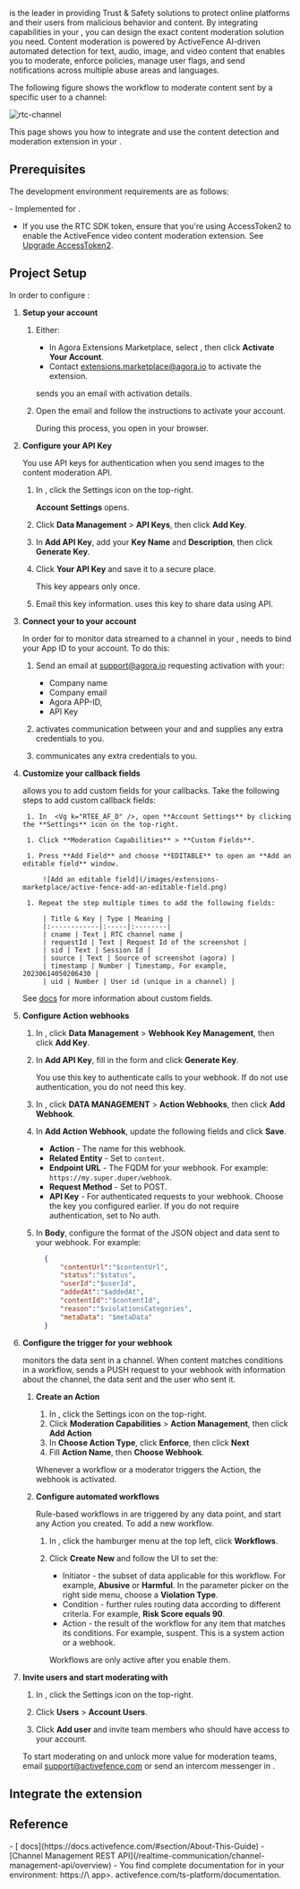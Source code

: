 
[<Vg k="RTEE_AF" />](https://www.activefence.com/) is the leader in providing Trust & Safety solutions to protect online platforms and their users from malicious behavior and content. By integrating <Vg k="RTEE_AF" /> capabilities in your <Vpl k="CLIENT" />, you can design the exact content moderation solution you need. Content moderation is powered by ActiveFence AI-driven automated detection for text, audio, image, and video content that enables you to moderate, enforce policies, manage user flags, and send notifications across multiple abuse areas and languages.

<PlatformWrapper notAllowed="ios,android,web,flutter,react-native">
  <NotSupported />
</PlatformWrapper>
<PlatformWrapper platform="ios,android,web,flutter,react-native">

The following figure shows the <Vg k="RTEE_AF" /> workflow to moderate content sent by a specific user to a channel:

![rtc-channel](/images/extensions-marketplace/active-fence.svg)

This page shows you how to integrate and use the <Vg k="RTEE_AF" /> content detection and moderation extension in your <Vpl k="CLIENT" />.

## Prerequisites

The development environment requirements are as follows:

<Prerequisites />

<PlatformWrapper platform="android, ios, web, flutter, react-native">
- Implemented <Link to="/realtime-communication/get-started/get-started-sdk"><Vg k="GET_STARTED"/> for <Vg k="VIDEO"/></Link>.
</PlatformWrapper>

- If you use the RTC SDK token, ensure that you're using AccessToken2 to enable the ActiveFence video content moderation extension. See [Upgrade AccessToken2](/signaling/develop/authentication-workflow?platform=android#upgrade-accesstoken2).

## Project Setup

In order to configure <Vg k="RTEE_AF" />:

1. **Setup your <Vg k="RTEE_AF" /> account**

    1. Either:
        - In <Link to="{{Global.AGORA_CONSOLE_URL}}/marketplace/list/all">Agora Extensions Marketplace</Link>, select
    <Vg k="RTEE_AF" />, then click **Activate Your Account**.
        - Contact extensions.marketplace@agora.io to activate the extension.

        <Vg k="RTEE_AF" /> sends you an email with activation details.


    1. Open the <Vg k="RTEE_AF" /> email and follow the instructions to activate your  <Vg k="RTEE_AF" /> account.

        During this process, you open <Vg k="RTEE_AF_D" /> in your browser.


1. **Configure your <Vg k="RTEE_AF" /> API Key**

    You use <Vg k="RTEE_AF" /> API keys for authentication when you send images to the <Vg k="RTEE_AF" /> content moderation API.

    1. In  <Vg k="RTEE_AF_D" />, click the Settings icon on the top-right.

        **Account Settings** opens.

    1. Click **Data Management** > **<Vg k="RTEE_AF" /> API Keys**, then click **Add Key**.

    1. In **Add API Key**, add your **Key Name** and **Description**, then click **Generate Key**.

    1. Click **Your API Key** and save it to a secure place.

        This key appears only once.

    1. Email <Vg k="COMPANY" /> this key information. <Vg k="COMPANY" /> uses this key to share data using <Vg k="RTEE_AF" /> API.

1. **Connect your <Vpl k="CLIENT" /> to your <Vg k="RTEE_AF" /> account**

    In order for <Vg k="RTEE_AF" /> to monitor data streamed to a channel in your <Vpl k="CLIENT" />,   <Vg
    k="RTEE_AF"/>  needs to bind your App ID to your <Vg k="RTEE_AF" /> account. To do this:

    1. Send <Vg k="COMPANY" /> an email at support@agora.io requesting <Vg k="RTEE_AF" /> activation with your:
        - Company name
        - Company email
        - Agora APP-ID,
        - <Vg k="RTEE_AF" /> API Key

    1. <Vg k="COMPANY" /> activates communication between your  <Vpl k="CLIENT" /> and  <Vg k="RTEE_AF" /> and supplies any extra credentials to you.

    1. <Vg k="RTEE_AF" /> communicates any extra credentials to you.

1. **Customize your callback fields**

    <Vg k="RTEE_AF" /> allows you to add custom fields for your callbacks. Take the following steps to add custom callback fields:

        1. In  <Vg k="RTEE_AF_D" />, open **Account Settings** by clicking the **Settings** icon on the top-right.

        1. Click **Moderation Capabilities** > **Custom Fields**.

        1. Press **Add Field** and choose **EDITABLE** to open an **Add an editable field** window.

            ![Add an editable field](/images/extensions-marketplace/active-fence-add-an-editable-field.png)

        1. Repeat the step multiple times to add the following fields:

            | Title & Key | Type | Meaning |
            |:------------|:-----|:--------|
            | cname | Text | RTC channel name |
            | requestId | Text | Request Id of the screenshot |
            | sid | Text | Session Id |
            | source | Text | Source of screenshot (agora) |
            | timestamp | Number | Timestamp, For example, 20230614050206430 |
            | uid | Number | User id (unique in a channel) |

    See [<Vg k="RTEE_AF" /> docs](https://docs.activefence.com/#section/Integrating-with-the-TandS-Platform-How-To/Custom-Fields) for more information about custom fields.

1. **Configure Action webhooks**

    1. In <Vg k="RTEE_AF_D" />, click **Data Management** > **Webhook Key Management**, then click **Add Key**.

    1. In **Add API Key**, fill in the form and click **Generate Key**.

        You use this key to authenticate calls to your webhook. If do not use authentication, you do not need this key.

    1. In <Vg k="RTEE_AF_D" />, click **DATA MANAGEMENT** > **Action Webhooks**, then click **Add Webhook**.

    1. In **Add Action Webhook**, update the following fields and click **Save**.

        - **Action** - The name for this webhook.
        - **Related Entity** - Set to `content`.
        - **Endpoint URL** - The FQDM for your webhook. For example: `https://my.super.duper/webhook`.
        - **Request Method** - Set to POST.
        - **API Key** - For authenticated requests to your webhook. Choose the key you configured earlier. If you
        do not require authentication, set to No auth.


    1. In **Body**, configure the format of the JSON object and data sent to your webhook. For example:

        ```json
          {
              "contentUrl":"$contentUrl",
              "status":"$status",
              "userId":"$userId",
              "addedAt":"$addedAt",
              "contentId":"$contentId",
              "reason":"$violationsCategories",
              "metaData": "$metaData"
          }
        ```

1. **Configure the trigger for your webhook**

    <Vg k="RTEE_AF" /> monitors the data sent in a channel. When content matches conditions in a workflow,
    <Vg k="RTEE_AF" /> sends a PUSH request to your webhook with information about the channel, the data sent and
    the user who sent it.

    1. **Create an Action**

        1. In  <Vg k="RTEE_AF_D" />, click the Settings icon on the top-right.
        1. Click **Moderation Capabilities** > **Action Management**, then click **Add Action**
        1. In **Choose Action Type**, click **Enforce**, then click **Next**
        1. Fill **Action Name**, then **Choose Webhook**.

        Whenever a workflow or a moderator triggers the Action, the webhook is activated.

    1. **Configure automated workflows**

        Rule-based workflows in <Vg k="RTEE_AF_D" /> are triggered by any data point, and start any Action you created.
      To add a new workflow.

        1. In <Vg k="RTEE_AF_D" />, click the hamburger menu at the top left, click **Workflows**.

        1. Click **Create New** and follow the UI to set the:

            - Initiator - the subset of data applicable for this workflow. For example, **Abusive** or **Harmful**. In the
      parameter picker on the right side menu, choose a **Violation Type**.
            - Condition - further rules routing data according to different criteria. For example, **Risk Score equals 90**.
            - Action - the result of the workflow for any item that matches its conditions. For example, suspent. This is a system action or a webhook.

            Workflows are only active after you enable them.


1. **Invite users and start moderating with <Vg k="RTEE_AF" />**

    1. In  <Vg k="RTEE_AF_D" />, click the Settings icon on the top-right.

    1. Click **Users** > **Account Users**.

    1. Click **Add user** and invite team members who should have access to your account.

    To start moderating on <Vg k="RTEE_AF_D" /> and unlock more value for moderation teams, email support@activefence.com or
    send an intercom messenger in <Vg k="RTEE_AF_D" />.


## Integrate the extension

<Implementation />


## Reference

<Reference/>
- [<Vg k="RTEE_AF" /> docs](https://docs.activefence.com/#section/About-This-Guide)
- [Channel Management REST API](/realtime-communication/channel-management-api/overview)
- You find complete documentation for <Vg k="RTEE_AF_D" /> in your environment: https://\<my <Vg k="RTEE_AF" /> app>.
  activefence.com/ts-platform/documentation.


</PlatformWrapper>
